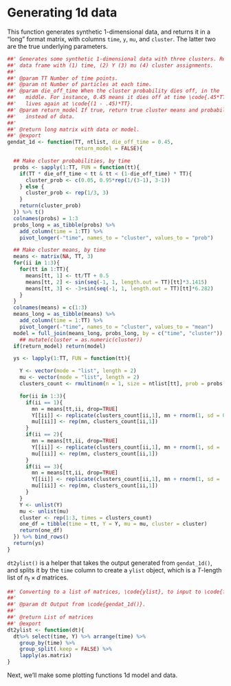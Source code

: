 # Generating 1d data

This function generates synthetic 1-dimensional data, and returns it in a "long"
format matrix, with columns `time`, `y`, `mu`, and `cluster`. The latter two are
the true underlying parameters.

```r
##' Generates some synthetic 1-dimensional data with three clusters. Returns a
##' data frame with (1) time, (2) Y (3) mu (4) cluster assignments.
##'
##' @param TT Number of time points.
##' @param nt Number of particles at each time.
##' @param die_off_time When the cluster probability dies off, in the
##'   middle. For instance, 0.45 means it dies off at time \code{.45*TT}, then
##'   lives again at \code{(1 - .45)*TT}.
##' @param return_model If true, return true cluster means and probabilities
##'   instead of data.
##'
##' @return long matrix with data or model.
##' @export
gendat_1d <- function(TT, ntlist, die_off_time = 0.45,
                      return_model = FALSE){

  ## Make cluster probabilities, by time
  probs <- sapply(1:TT, FUN = function(tt){
    if(TT * die_off_time < tt & tt < (1-die_off_time) * TT){
      cluster_prob <- c(0.05, 0.95*rep(1/(3-1), 3-1))
    } else {
      cluster_prob <- rep(1/3, 3)
    }
    return(cluster_prob)
  }) %>% t()
  colnames(probs) = 1:3
  probs_long = as_tibble(probs) %>%
    add_column(time = 1:TT) %>%
    pivot_longer(-"time", names_to = "cluster", values_to = "prob")

  ## Make cluster means, by time
  means <- matrix(NA, TT, 3)
  for(ii in 1:3){
    for(tt in 1:TT){
      means[tt, 1] <- tt/TT + 0.5
      means[tt, 2] <- sin(seq(-1, 1, length.out = TT)[tt]*3.1415)
      means[tt, 3] <- -3+sin(seq(-1, 1, length.out = TT)[tt]*6.282)
    }
  }
  colnames(means) = c(1:3)
  means_long = as_tibble(means) %>%
    add_column(time = 1:TT) %>%
    pivot_longer(-"time", names_to = "cluster", values_to = "mean")
  model = full_join(means_long, probs_long, by = c("time", "cluster"))
    ## mutate(cluster = as.numeric(cluster))
  if(return_model) return(model)

  ys <- lapply(1:TT, FUN = function(tt){

    Y <- vector(mode = "list", length = 2)
    mu <- vector(mode = "list", length = 2)
    clusters_count <- rmultinom(n = 1, size = ntlist[tt], prob = probs[tt,])

    for(ii in 1:3){
      if(ii == 1){
        mn = means[tt,ii, drop=TRUE]
        Y[[ii]] <- replicate(clusters_count[ii,1], mn + rnorm(1, sd = 0.4))
        mu[[ii]] <- rep(mn, clusters_count[ii,1])
      }
      if(ii == 2){
        mn = means[tt,ii, drop=TRUE]
        Y[[ii]] <- replicate(clusters_count[ii,1], mn + rnorm(1, sd = .5))
        mu[[ii]] <- rep(mn, clusters_count[ii,1])
      }
      if(ii == 3){
        mn = means[tt,ii, drop=TRUE]
        Y[[ii]] <- replicate(clusters_count[ii,1], mn + rnorm(1, sd = .35))
        mu[[ii]] <- rep(mn, clusters_count[ii,1])
      }
    }
    Y <- unlist(Y)
    mu <- unlist(mu)
    cluster <- rep(1:3, times = clusters_count)
    one_df = tibble(time = tt, Y = Y, mu = mu, cluster = cluster)
    return(one_df)
  }) %>% bind_rows()
  return(ys)
}
```


`dt2ylist()` is a helper that takes the output generated from `gendat_1d()`, and
splits it by the `time` column to create a `ylist` object, which is a $T$-length
list of $n_t \times d$ matrices.

```r
##' Converting to a list of matrices, \code{ylist}, to input to \code{flowsmooth()}.
##'
##' @param dt Output from \code{gendat_1d()}.
##'
##' @return List of matrices
##' @export
dt2ylist <- function(dt){
  dt%>% select(time, Y) %>% arrange(time) %>%
    group_by(time) %>%
    group_split(.keep = FALSE) %>%
    lapply(as.matrix)
}
```

Next, we'll make some plotting functions 1d model and data.

